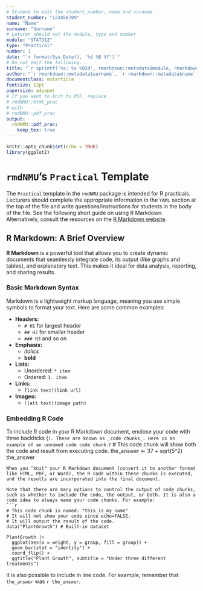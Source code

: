 ```yaml
---
# Student to edit the student_number, name and surname.
student_number: "123456789"
name: "Name"
surname: "Surname"
# Leturer should set the module, type and number
module: "STAT312"
type: "Practical"
number: 1
date: "`r format(Sys.Date(), '%d %B %Y')`"
# Do not edit the following...
title: "`r sprintf('%s: %s %02d', rmarkdown::metadata$module, rmarkdown::metadata$type, rmarkdown::metadata$number)`"
author: "`r rmarkdown::metadata$surname`, `r rmarkdown::metadata$name` (`r rmarkdown::metadata$student_number`)"
documentclass: extarticle
fontsize: 12pt
papersize: a4paper
# If you want to knit to PDF, replace
# rmdNMU::html_prac
# with 
# rmdNMU::pdf_prac
output:
  rmdNMU::pdf_prac:
    keep_tex: true
---
```


```r
knitr::opts_chunk$set(echo = TRUE)
library(ggplot2)
```

# `rmdNMU`'s `Practical` Template

The `Practical` template in the `rmdNMU` package is intended for R practicals. Lecturers should complete the appropriate information in the `YAML` section at the top of the file and write questions/instructions for students in the body of the file. See the following short guide on using R Markdown. Alternatively, consult the resources on the [R Markdown website](https://rmarkdown.rstudio.com/docs/articles/rmarkdown.html).

## R Markdown: A Brief Overview

**R Markdown** is a powerful tool that allows you to create dynamic documents that seamlessly integrate code, its output (like graphs and tables), and explanatory text. This makes it ideal for data analysis, reporting, and sharing results.

### Basic Markdown Syntax

Markdown is a lightweight markup language, meaning you use simple symbols to format your text. Here are some common examples:

- **Headers:**
  - `# H1` for largest header
  - `## H2` for smaller header
  - `### H3` and so on
- **Emphasis:**
  - _italics_
  - **bold**
- **Lists:**
  - Unordered: `* item`
  - Ordered: `1. item`
- **Links:**
  - `[link text](link url)`
- **Images:**
  - `![alt text](image path)`

### Embedding R Code

To include R code in your R Markdown document, enclose your code with three backticks (```). These are known as _code chunks_. Here is an example of an unnamed code code chunk.
```r
# This code chunk will show both the code and result from executing code.
the_answer <- 37 + sqrt(5^2)
the_answer
```
When you "knit" your R Markdown document (convert it to another format like HTML, PDF, or Word), the R code within these chunks is executed, and the results are incorporated into the final document.

Note that there are many options to control the output of code chunks, such as whether to include the code, the output, or both. It is also a code idea to always name your code chunks. For example:
```r
# This code chunk is named: "this_is_my_name"
# It will not show your code since echo=FALSE.
# It will output the result of the code.
data("PlantGrowth") # Built-in dataset

PlantGrowth |>
  ggplot(aes(x = weight, y = group, fill = group)) +
  geom_bar(stat = "identity") +
  coord_flip() +
  ggtitle("Plant Growth", subtitle = "Under three different treatments")
```

It is also possible to include in line code. For example, remember that `the_answer` was `r the_answer`.
